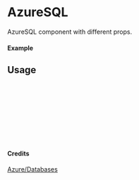 
<Meta of={AzureSQL} title="Azure/Databases/AzureSQL" />

# AzureSQL

AzureSQL component with different props.

#### Example

<Canvas of={AzureSQL.Primary} />

## Usage

```ts
import { AzureSQL } from "yadl-ui";

const Example = () => {
  return (
      <AzureSQL />
  );
};

export default Example;
```

#### Credits
[Azure/Databases](https://learn.microsoft.com/en-us/azure/architecture/icons/)
